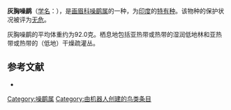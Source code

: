 {{Speciesbox
| name = 灰胸噪鹛
| image = 
| status = LC | status_system = IUCN3.1
| genus = Garrulax
| species = delesserti
| authority = Jerdon, 1839
| range_map = 
}}

'''灰胸噪鹛'''（[[学名|学名]]：{{lang|la|''Garrulax delesserti''}}），是[[画眉科|画眉科]][[噪鹛属|噪鹛属]]的一种，为[[印度|印度]]的[[特有种|特有种]]。该物种的保护状况被评为[[无危|无危]]。

灰胸噪鹛的平均体重约为92.0克。栖息地包括亚热带或热带的湿润低地林和亚热带或热带的（低地）干燥疏灌丛。

== 参考文献 ==
*{{cite web|url=http://www.birdlife.org/datazone/speciesfactsheet.php?id=7796&m=0|title=Garrulax delesserti|publisher=[[国际鸟盟|BirdLife.org]]|accessdate=2011-06-27|archive-date=2016-03-05|archive-url=https://web.archive.org/web/20160305002840/http://www.birdlife.org/datazone/speciesfactsheet.php?id=7796&m=0|dead-url=no}}
{{Taxonbar|from=Q3231504}}

[[Category:噪鹛属|Category:噪鹛属]]
[[Category:由机器人创建的鸟类条目|Category:由机器人创建的鸟类条目]]